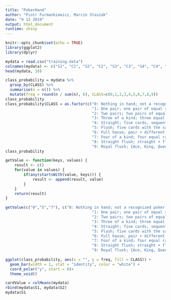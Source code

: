 ```yaml
---
title: "PokerHand"
author: "Piotr Furmankiewicz, Marcin Staszak"
date: "9 12 2019"
output: html_document
runtime: shiny
---
```


```r
knitr::opts_chunk$set(echo = TRUE)
library(ggplot2)
library(dplyr)
```

```r
mydata = read.csv("training.data")
colnames(mydata) <- c("S1", "C1", "S2", "C2", "S3", "C3", "S4", "C4", "S5", "C5", "CLASS")
head(mydata, 10)
```

```r
class_probability = mydata %>%
  group_by(CLASS) %>%
  summarise(n = n()) %>%
  mutate(freq = round(n / sum(n), 6), CLASS=c(0,1,2,3,4,5,6,7,8,9))
class_probability
class_probability$CLASS = as.factor(c("0: Nothing in hand; not a recognized poker hand",
                                      "1: One pair; one pair of equal ranks within five cards",
                                      "2: Two pairs; two pairs of equal ranks within five cards",
                                      "3: Three of a kind; three equal ranks within five cards",
                                      "4: Straight; five cards, sequentially ranked with no gaps",
                                      "5: Flush; five cards with the same suit",
                                      "6: Full house; pair + different rank three of a kind",
                                      "7: Four of a kind; four equal ranks within five cards",
                                      "8: Straight flush; straight + flush",
                                      "9: Royal flush; {Ace, King, Queen, Jack, Ten} + flush"))
class_probability

getValue <- function(keys, values) {
    result <- c()
    for(value in values) {
        if(any(startsWith(value, keys))) {
            result <- append(result, value)
        }
    }
    return(result)
}

getValue(c("0","5","7"), c("0: Nothing in hand; not a recognized poker hand",
                                      "1: One pair; one pair of equal ranks within five cards",
                                      "2: Two pairs; two pairs of equal ranks within five cards",
                                      "3: Three of a kind; three equal ranks within five cards",
                                      "4: Straight; five cards, sequentially ranked with no gaps",
                                      "5: Flush; five cards with the same suit",
                                      "6: Full house; pair + different rank three of a kind",
                                      "7: Four of a kind; four equal ranks within five cards",
                                      "8: Straight flush; straight + flush",
                                      "9: Royal flush; {Ace, King, Queen, Jack, Ten} + flush"))
  
ggplot(class_probability, aes(x = "", y = freq, fill = CLASS)) +
  geom_bar(width = 1, stat = "identity", color = "white") +
  coord_polar("y", start = 0)+
  theme_void()
```

```r
cardValue = colMeans(mydata)
rbind(mydata$S1, mydata$S2)
mydata$S1
```



